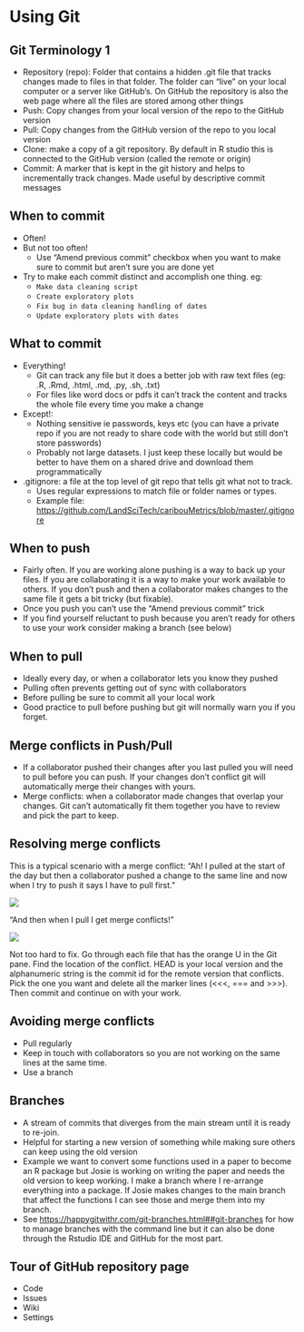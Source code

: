 # Using Git

## Git Terminology 1

- Repository (repo): Folder that contains a hidden .git file that tracks
  changes made to files in that folder. The folder can “live” on your
  local computer or a server like GitHub’s. On GitHub the repository is
  also the web page where all the files are stored among other things
- Push: Copy changes from your local version of the repo to the GitHub
  version
- Pull: Copy changes from the GitHub version of the repo to you local
  version
- Clone: make a copy of a git repository. By default in R studio this is
  connected to the GitHub version (called the remote or origin)
- Commit: A marker that is kept in the git history and helps to
  incrementally track changes. Made useful by descriptive commit
  messages



## When to commit

- Often!
- But not too often!
  - Use “Amend previous commit” checkbox when you want to make sure to
    commit but aren’t sure you are done yet
- Try to make each commit distinct and accomplish one thing. eg:
  - `Make data cleaning script`
  - `Create exploratory plots`
  - `Fix bug in data cleaning handling of dates`
  - `Update exploratory plots with dates`



## What to commit

- Everything!
  - Git can track any file but it does a better job with raw text files
    (eg: .R, .Rmd, .html, .md, .py, .sh, .txt)
  - For files like word docs or pdfs it can’t track the content and
    tracks the whole file every time you make a change
- Except!:
  - Nothing sensitive ie passwords, keys etc (you can have a private
    repo if you are not ready to share code with the world but still don't store passwords)
  - Probably not large datasets. I just keep these locally but would be
    better to have them on a shared drive and download them
    programmatically
- .gitignore: a file at the top level of git repo that tells git what
  not to track.
  - Uses regular expressions to match file or folder names or types.
  - Example file:
    <https://github.com/LandSciTech/caribouMetrics/blob/master/.gitignore>

## When to push
- Fairly often. If you are working alone pushing is a way to back up
  your files. If you are collaborating it is a way to make your work
  available to others. If you don’t push and then a collaborator makes
  changes to the same file it gets a bit tricky (but fixable).
- Once you push you can’t use the “Amend previous commit” trick
- If you find yourself reluctant to push because you aren’t ready for
  others to use your work consider making a branch (see below)


## When to pull

- Ideally every day, or when a collaborator lets you know they pushed
- Pulling often prevents getting out of sync with collaborators
- Before pulling be sure to commit all your local work
- Good practice to pull before pushing but git will normally warn you if you forget.



## Merge conflicts in Push/Pull

- If a collaborator pushed their changes after you last pulled you will
  need to pull before you can push. If your changes don’t conflict git
  will automatically merge their changes with yours.
- Merge conflicts: when a collaborator made changes that overlap your
  changes. Git can’t automatically fit them together you have to review
  and pick the part to keep.



## Resolving merge conflicts
This is a typical scenario with a merge conflict:
"Ah! I pulled at the start of the day but then a collaborator pushed a
change to the same line and now when I try to push it says I have to
pull first."  

![](assets/img/push_fail.PNG)

"And then when I pull I get merge conflicts!"

![](assets/img/merge_conflict.png)

Not too hard to fix. Go through each file that has the orange U in the
Git pane. Find the location of the conflict. HEAD is your local version
and the alphanumeric string is the commit id for the remote version that
conflicts. Pick the one you want and delete all the marker lines
(\<\<\<, === and \>\>\>). Then commit and continue on with your work.



## Avoiding merge conflicts

- Pull regularly
- Keep in touch with collaborators so you are not working on the same
  lines at the same time.
- Use a branch



## Branches

- A stream of commits that diverges from the main stream until it is
  ready to re-join.
- Helpful for starting a new version of something while making sure
  others can keep using the old version
- Example we want to convert some functions used in a paper to become an
  R package but Josie is working on writing the paper and needs the old
  version to keep working. I make a branch where I re-arrange everything
  into a package. If Josie makes changes to the main branch that affect
  the functions I can see those and merge them into my branch.
- See <https://happygitwithr.com/git-branches.html##git-branches> for how
  to manage branches with the command line but it can also be done
  through the Rstudio IDE and GitHub for the most part.



## Tour of GitHub repository page

- Code
- Issues
- Wiki
- Settings

